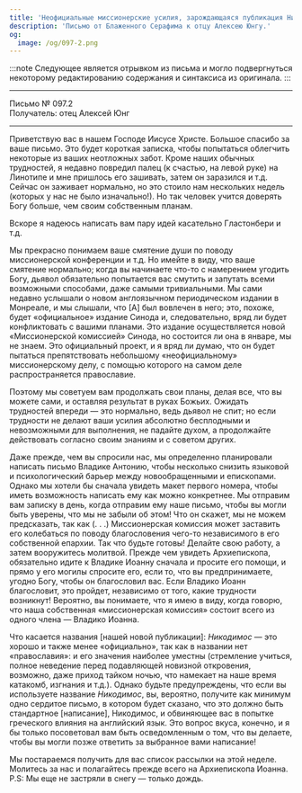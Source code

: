 ```yaml
---
title: 'Неофициальные миссионерские усилия, зарождающаяся публикация Никодимос, духовная борьба'
description: 'Письмо от Блаженного Серафима к отцу Алексею Юнгу.'
og:
  image: /og/097-2.png
---
```


:::note
Следующее является отрывком из письма и могло подвергнуться некоторому редактированию содержания и синтаксиса из оригинала.
:::

---

<div style={{textAlign:'right', fontFamily:'monospace'}}>Письмо № 097.2</div>
<div style={{textAlign:'left', fontFamily:'monospace'}}>Получатель: отец Алексей Юнг</div>

---

Приветствую вас в нашем Господе Иисусе Христе. Большое спасибо за ваше письмо. Это будет короткая записка, чтобы попытаться облегчить некоторые из ваших неотложных забот. Кроме наших обычных трудностей, я недавно повредил палец (к счастью, на левой руке) на Линотипе и мне пришлось его зашивать, затем он заразился и т.д. Сейчас он заживает нормально, но это стоило нам нескольких недель (которых у нас не было изначально!). Но так человек учится доверять Богу больше, чем своим собственным планам.

Вскоре я надеюсь написать вам пару идей касательно Гластонбери и т.д.

Мы прекрасно понимаем ваше смятение души по поводу миссионерской конференции и т.д. Но имейте в виду, что ваше смятение нормально; когда вы начинаете что-то с намерением угодить Богу, дьявол обязательно попытается вас смутить и запутать всеми возможными способами, даже самыми тривиальными. Мы сами недавно услышали о новом англоязычном периодическом издании в Монреале, и мы слышали, что [А] был вовлечен в него; это, похоже, будет «официальное» издание Синода и, следовательно, вряд ли будет конфликтовать с вашими планами. Это издание осуществляется новой «Миссионерской комиссией» Синода, но состоится ли она в январе, мы не знаем. Это официальный проект, и я вряд ли думаю, что он будет пытаться препятствовать небольшому «неофициальному» миссионерскому делу, с помощью которого на самом деле распространяется православие.

Поэтому мы советуем вам продолжать свои планы, делая все, что вы можете сами, и оставляя результат в руках Божьих. Ожидать трудностей впереди — это нормально, ведь дьявол не спит; но если трудности не делают ваши усилия абсолютно бесплодными и невозможными для выполнения, не падайте духом, а продолжайте действовать согласно своим знаниям и с советом других.

Даже прежде, чем вы спросили нас, мы определенно планировали написать письмо Владике Антонию, чтобы несколько снизить языковой и психологический барьер между новообращенными и епископами. Однако мы хотели бы сначала увидеть макет первого номера, чтобы иметь возможность написать ему как можно конкретнее. Мы отправим вам записку в день, когда отправим ему наше письмо, чтобы вы могли быть уверены, что мы не забыли об этом! Что он скажет, мы не можем предсказать, так как (. . .) Миссионерская комиссия может заставить его колебаться по поводу благословения чего-то независимого в его собственной епархии. Так что будьте готовы! Делайте свою работу, а затем вооружитесь молитвой. Прежде чем увидеть Архиепископа, обязательно идите к Владике Иоанну сначала и просите его помощи, и прямо у его могилы спросите его, если то, что вы предпринимаете, угодно Богу, чтобы он благословил вас. Если Владико Иоанн благословит, это пройдет, независимо от того, какие трудности возникнут! Вероятно, вы понимаете, что я имею в виду, когда говорю, что наша собственная «миссионерская комиссия» состоит всего из одного члена — Владико Иоанна.

Что касается названия [нашей новой публикации]: *Никодимос* — это хорошо и также менее «официально», так как в названии нет «православия»: и его значения наиболее уместны (стремление учиться, полное неведение перед подавляющей новизной откровения, возможно, даже приход тайком ночью, что намекает на наше время катакомб, изгнания и т.д.). Однако будьте предупреждены, что если вы используете название *Никодимос*, вы, вероятно, получите как минимум одно сердитое письмо, в котором будет сказано, что это должно быть стандартное [написание], Никодимос, и обвиняющее вас в попытке греческого влияния на английский язык. Это вопрос вкуса, конечно, и я бы только посоветовал вам быть осведомленным о том, что вы делаете, чтобы вы могли позже ответить за выбранное вами написание!

Мы постараемся получить для вас список рассылки на этой неделе.  
Молитесь за нас и полагайтесь прежде всего на Архиепископа Иоанна.  
P.S: Мы еще не застряли в снегу — только дождь.
